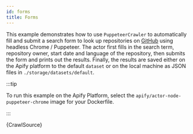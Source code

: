 ```yaml
---
id: forms
title: Forms
---
```



This example demonstrates how to use <CrawleeApiLink to="puppeteer-crawler/class/PuppeteerCrawler">`PuppeteerCrawler`</CrawleeApiLink> to
automatically fill and submit a search form to look up repositories on [GitHub](https://github.com) using headless Chrome / Puppeteer.
The actor first fills in the search term, repository owner, start date and language of the repository, then submits the form
and prints out the results. Finally, the results are saved either on the Apify platform to the
default <ApiLink to="apify/class/Dataset">`dataset`</ApiLink> or on the local machine as JSON files in `./storage/datasets/default`.

:::tip

To run this example on the Apify Platform, select the `apify/actor-node-puppeteer-chrome` image for your Dockerfile.

:::

<CodeBlock className="language-js">
	{CrawlSource}
</CodeBlock>
